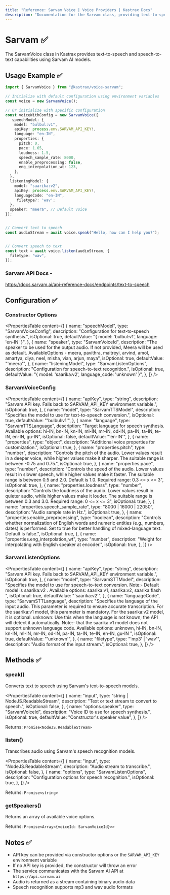 ```yaml
---
title: "Reference: Sarvam Voice | Voice Providers | Kastrax Docs"
description: "Documentation for the Sarvam class, providing text-to-speech and speech-to-text capabilities."
---
```


# Sarvam ✅

The SarvamVoice class in Kastrax provides text-to-speech and speech-to-text capabilities using Sarvam AI models.

## Usage Example ✅

```typescript
import { SarvamVoice } from "@kastrax/voice-sarvam";

// Initialize with default configuration using environment variables
const voice = new SarvamVoice();

// Or initialize with specific configuration
const voiceWithConfig = new SarvamVoice({
   speechModel: {
    model: "bulbul:v1",
    apiKey: process.env.SARVAM_API_KEY!,
    language: "en-IN",
    properties: {
      pitch: 0,
      pace: 1.65,
      loudness: 1.5,
      speech_sample_rate: 8000,
      enable_preprocessing: false,
      eng_interpolation_wt: 123,
    },
  },
  listeningModel: {
    model: "saarika:v2",
    apiKey: process.env.SARVAM_API_KEY!,
    languageCode: "en-IN",
     filetype?: 'wav';
  },
  speaker: "meera", // Default voice
});


// Convert text to speech
const audioStream = await voice.speak("Hello, how can I help you?");


// Convert speech to text
const text = await voice.listen(audioStream, {
  filetype: "wav",
});
```

### Sarvam API Docs -

https://docs.sarvam.ai/api-reference-docs/endpoints/text-to-speech

## Configuration ✅

### Constructor Options

<PropertiesTable
  content={[
    {
      name: "speechModel",
      type: "SarvamVoiceConfig",
      description: "Configuration for text-to-speech synthesis.",
      isOptional: true,
      defaultValue: "{ model: 'bulbul:v1', language: 'en-IN' }",
    },
    {
      name: "speaker",
      type: "SarvamVoiceId",
      description:
        "The speaker to be used for the output audio. If not provided, Meera will be used as default. AvailableOptions - meera, pavithra, maitreyi, arvind, amol, amartya, diya, neel, misha, vian, arjun, maya",
      isOptional: true,
      defaultValue: "'meera'",
    },
    {
      name: "listeningModel",
      type: "SarvamListenOptions",
      description: "Configuration for speech-to-text recognition.",
      isOptional: true,
      defaultValue: "{ model: 'saarika:v2', language_code: 'unknown' }",
    },
  ]}
/>

### SarvamVoiceConfig

<PropertiesTable
  content={[
    {
      name: "apiKey",
      type: "string",
      description:
        "Sarvam API key. Falls back to SARVAM_API_KEY environment variable.",
      isOptional: true,
    },
    {
      name: "model",
      type: "SarvamTTSModel",
      description: "Specifies the model to use for text-to-speech conversion.",
      isOptional: true,
      defaultValue: "'bulbul:v1'",
    },
    {
      name: "language",
      type: "SarvamTTSLanguage",
      description:
        "Target language for speech synthesis. Available options: hi-IN, bn-IN, kn-IN, ml-IN, mr-IN, od-IN, pa-IN, ta-IN, te-IN, en-IN, gu-IN",
      isOptional: false,
      defaultValue: "'en-IN'",
    },
    {
      name: "properties",
      type: "object",
      description: "Additional voice properties for customization.",
      isOptional: true,
    },
    {
      name: "properties.pitch",
      type: "number",
      description:
        "Controls the pitch of the audio. Lower values result in a deeper voice, while higher values make it sharper. The suitable range is between -0.75 and 0.75.",
      isOptional: true,
    },
    {
      name: "properties.pace",
      type: "number",
      description:
        "Controls the speed of the audio. Lower values result in slower speech, while higher values make it faster. The suitable range is between 0.5 and 2.0. Default is 1.0. Required range: 0.3 <= x <= 3",
      isOptional: true,
    },
    {
      name: "properties.loudness",
      type: "number",
      description:
        "Controls the loudness of the audio. Lower values result in quieter audio, while higher values make it louder. The suitable range is between 0.3 and 3.0. Required range: 0 <= x <= 3",
      isOptional: true,
    },
    {
      name: "properties.speech_sample_rate",
      type: "8000 | 16000 | 22050",
      description: "Audio sample rate in Hz.",
      isOptional: true,
    },
    {
      name: "properties.enable_preprocessing",
      type: "boolean",
      description:
        "Controls whether normalization of English words and numeric entities (e.g., numbers, dates) is performed. Set to true for better handling of mixed-language text. Default is false.",
      isOptional: true,
    },
    {
      name: "properties.eng_interpolation_wt",
      type: "number",
      description: "Weight for interpolating with English speaker at encoder.",
      isOptional: true,
    },
  ]}
/>

### SarvamListenOptions

<PropertiesTable
  content={[
    {
      name: "apiKey",
      type: "string",
      description:
        "Sarvam API key. Falls back to SARVAM_API_KEY environment variable.",
      isOptional: true,
    },
    {
      name: "model",
      type: "SarvamSTTModel",
      description:
        "Specifies the model to use for speech-to-text conversion. Note:- Default model is saarika:v2 . Available options: saarika:v1, saarika:v2, saarika:flash ",
      isOptional: true,
      defaultValue: "'saarika:v2'",
    },
    {
      name: "languageCode",
      type: "SarvamSTTLanguage",
      description:
        "Specifies the language of the input audio. This parameter is required to ensure accurate transcription. For the saarika:v1 model, this parameter is mandatory. For the saarika:v2 model, it is optional. unknown: Use this when the language is not known; the API will detect it automatically. Note:- that the saarika:v1 model does not support unknown language code. Available options: unknown, hi-IN, bn-IN, kn-IN, ml-IN, mr-IN, od-IN, pa-IN, ta-IN, te-IN, en-IN, gu-IN ",
      isOptional: true,
      defaultValue: "'unknown'",
    },
    {
      name: "filetype",
      type: "'mp3' | 'wav'",
      description: "Audio format of the input stream.",
      isOptional: true,
    },
  ]}
/>

## Methods ✅

### speak()

Converts text to speech using Sarvam's text-to-speech models.

<PropertiesTable
  content={[
    {
      name: "input",
      type: "string | NodeJS.ReadableStream",
      description: "Text or text stream to convert to speech.",
      isOptional: false,
    },
    {
      name: "options.speaker",
      type: "SarvamVoiceId",
      description: "Voice ID to use for speech synthesis.",
      isOptional: true,
      defaultValue: "Constructor's speaker value",
    },
  ]}
/>

Returns: `Promise<NodeJS.ReadableStream>`

### listen()

Transcribes audio using Sarvam's speech recognition models.

<PropertiesTable
  content={[
    {
      name: "input",
      type: "NodeJS.ReadableStream",
      description: "Audio stream to transcribe.",
      isOptional: false,
    },
    {
      name: "options",
      type: "SarvamListenOptions",
      description: "Configuration options for speech recognition.",
      isOptional: true,
    },
  ]}
/>

Returns: `Promise<string>`

### getSpeakers()

Returns an array of available voice options.

Returns: `Promise<Array<{voiceId: SarvamVoiceId}>>`

## Notes ✅

- API key can be provided via constructor options or the `SARVAM_API_KEY` environment variable
- If no API key is provided, the constructor will throw an error
- The service communicates with the Sarvam AI API at `https://api.sarvam.ai`
- Audio is returned as a stream containing binary audio data
- Speech recognition supports mp3 and wav audio formats
